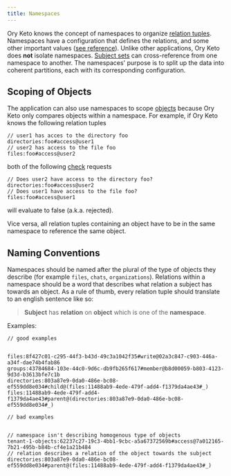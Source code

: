 ```yaml
---
title: Namespaces
---
```


Ory Keto knows the concept of namespaces to organize
[relation tuples](./relation-tuples.mdx). Namespaces have a configuration that
defines the relations, and some other important values
([see reference](../reference/configuration.md)). Unlike other applications, Ory
Keto does **not** isolate namespaces. [Subject sets](./subjects.mdx) can
cross-reference from one namespace to another. The namespaces' purpose is to
split up the data into coherent partitions, each with its corresponding
configuration.

## Scoping of Objects

The application can also use namespaces to scope [objects](./objects.mdx)
because Ory Keto only compares objects within a namespace. For example, if Ory
Keto knows the following relation tuples

```keto-relation-tuples
// user1 has acces to the directory foo
directories:foo#access@user1
// user2 has access to the file foo
files:foo#access@user2
```

both of the following [check](./api-overview.mdx#check-relation-tuples) requests

```keto-relation-tuples
// Does user2 have access to the directory foo?
directories:foo#access@user2
// Does user1 have access to the file foo?
files:foo#access@user1
```

will evaluate to false (a.k.a. rejected).

Vice versa, all relation tuples containing an object have to be in the same
namespace to reference the same object.

## Naming Conventions

Namespaces should be named after the plural of the type of objects they describe
(for example `files`, `chats`, `organizations`). Relations within a namespace
should be a word that describes what relation a subject has towards an object.
As a rule of thumb, every relation tuple should translate to an english sentence
like so:

> **Subject** has **relation** on **object** which is one of the **namespace**.

Examples:

```keto-relation-tuples
// good examples


files:8f427c01-c295-44f3-b43d-49c3a1042f35#write@02a3c847-c903-446a-a34f-dae74b4fab86
groups:43784684-103e-44c0-9d6c-db9fb265f617#member@b8d00059-b803-4123-9d3d-b3613bfe7c1b
directories:803a87e9-0da0-486e-bc08-ef559dd8e034#child@(files:11488ab9-4ede-479f-add4-f1379da4ae43#_)
files:11488ab9-4ede-479f-add4-f1379da4ae43#parent@(directories:803a87e9-0da0-486e-bc08-ef559dd8e034#_)

// bad examples


// namespace isn't describing homogenous type of objects
tenant-1-objects:62237c27-19c3-4bb1-9cbc-a5a67372569b#access@7a012165-7b21-495b-b84b-cf4e1a21b484
// relation describes a relation of the object towards the subject
directories:803a87e9-0da0-486e-bc08-ef559dd8e034#parent@(files:11488ab9-4ede-479f-add4-f1379da4ae43#_)
```

